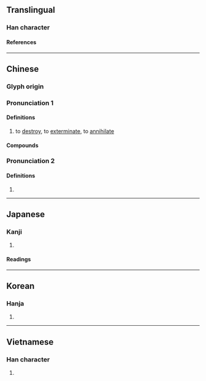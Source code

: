 {{also|勦}}
{{character info}}
==Translingual==

===Han character===
{{Han char|rn=18|rad=刀|as=11|sn=13|four=22900|canj=VDLN|ids=⿰巢刂}}

====References====
{{Han ref|kx=0143.381|dkj=02165|hdz=10354.180|uh=527F}}

----

==Chinese==
{{zh-forms|t2=勦|ss=𠜅|alt=勦,𠞰,摷,劋:archaic}}

===Glyph origin===
{{Han etym}}

===Pronunciation 1===
{{zh-pron
|m=jiǎo
|m-s=
|c=ziu2
|c-t=
|g=
|h=pfs=
|j=
|mb=
|md=
|mn=qz,xm:chiáu/tw,zz:châu/twv:chiâu
|mn-t=
|w=
|x=
|mc=y
|oc=y
|cat=v
}}

====Definitions====
{{zh-hanzi}}

# to [[destroy]], to [[exterminate]], to [[annihilate]]

====Compounds====
{{zh-der|剿滅|兜剿|剿匪|剿撫兼施|圍剿|剿捕|剿斷|剿殺|剿除|清剿|進剿}}

===Pronunciation 2===
{{zh-pron
|m=chāo
|m-s=
|c=caau1
|c-t=
|g=
|h=pfs=
|j=
|mb=
|md=
|mn=
|mn-t=
|w=
|x=
|mc=
|oc=
|cat=v
}}

====Definitions====
{{zh-hanzi}}

# {{zh-alt-form|抄|to [[plagiarize]]}}

----

==Japanese==

===Kanji===
{{ja-kanji|grade=|rs=刀11}}

# {{rfdef|ja|sort=刀11}}

====Readings====
{{ja-readings
|goon=しょう<せう
|kanon=しょう<せう, そう<さう
|kanyoon=そう<さう
|kun=た-つ, と-る
}}

----

==Korean==

===Hanja===
{{ko-hanja|초}}

# {{rfdef|ko|sort=刀11}}

----

==Vietnamese==

===Han character===
{{vi-readings|reading=[[tiễu]], [[thẹo]], [[tĩu]]|rs=刀11}}

# {{rfdef|vi}}
